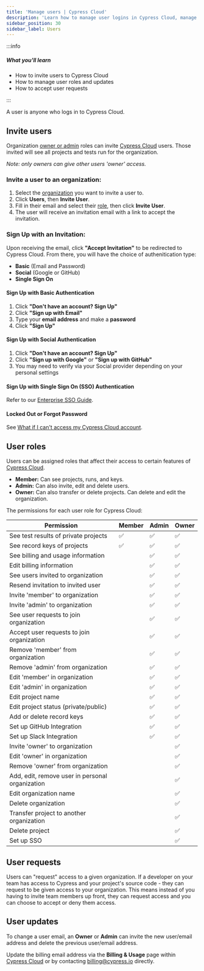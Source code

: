 ```yaml
---
title: 'Manage users | Cypress Cloud'
description: 'Learn how to manage user logins in Cypress Cloud, manage user roles, and accept user requests.'
sidebar_position: 30
sidebar_label: Users
---
```


:::info

##### <Icon name="question-circle" color="#4BBFD2" /> What you'll learn

- How to invite users to Cypress Cloud
- How to manage user roles and updates
- How to accept user requests

:::

A user is anyone who logs in to Cypress Cloud.

## Invite users

Organization [owner or admin](#User-roles) roles can invite
[Cypress Cloud](https://on.cypress.io/cloud) users. Those invited will see all
projects and tests run for the organization.

_Note: only owners can give other users 'owner' access._

### Invite a user to an organization:

1. Select the [organization](/cloud/account-management/organizations) you
   want to invite a user to.
2. Click **Users**, then **Invite User**.
3. Fill in their email and select their [role](#User-roles), then click **Invite
   User**.
4. The user will receive an invitation email with a link to accept the
   invitation.

<DocsImage
  src="/img/cloud/users/invite-user-dialog.jpg"
  alt="Invite User dialog"
/>

### Sign Up with an Invitation:

Upon receiving the email, click **"Accept Invitation"** to be redirected to
Cypress Cloud. From there, you will have the choice of authenitication type:

- **Basic** (Email and Password)
- **Social** (Google or GitHub)
- **Single Sign On**

#### **Sign Up with Basic Authentication**

1. Click **"Don't have an account? Sign Up"**
2. Click **"Sign up with Email"**
3. Type your **email address** and make a **password**
4. Click **"Sign Up"**

#### **Sign Up with Social Authentication**

1. Click **"Don't have an account? Sign Up"**
2. Click **"Sign up with Google"** or **"Sign up with GitHub"**
3. You may need to verify via your Social provider depending on your personal
   settings

#### **Sign Up with Single Sign On (SSO) Authentication**

Refer to our
[Enterprise SSO Guide](/cloud/account-management/enterprise-sso).

#### Locked Out or Forgot Password

See
[What if I can't access my Cypress Cloud account](/cloud/faq#What-if-I-cant-access-my-Cypress-Cloud-account).

## User roles

Users can be assigned roles that affect their access to certain features of
[Cypress Cloud](https://on.cypress.io/cloud).

- **Member:** Can see projects, runs, and keys.
- **Admin:** Can also invite, edit and delete users.
- **Owner:** Can also transfer or delete projects. Can delete and edit the
  organization.

The permissions for each user role for Cypress Cloud:

| Permission                                      | Member | Admin | Owner |
| ----------------------------------------------- | ------ | ----- | ----- |
| See test results of private projects            | ✅     | ✅    | ✅    |
| See record keys of projects                     | ✅     | ✅    | ✅    |
| See billing and usage information               |        | ✅    | ✅    |
| Edit billing information                        |        | ✅    | ✅    |
| See users invited to organization               |        | ✅    | ✅    |
| Resend invitation to invited user               |        | ✅    | ✅    |
| Invite 'member' to organization                 |        | ✅    | ✅    |
| Invite 'admin' to organization                  |        | ✅    | ✅    |
| See user requests to join organization          |        | ✅    | ✅    |
| Accept user requests to join organization       |        | ✅    | ✅    |
| Remove 'member' from organization               |        | ✅    | ✅    |
| Remove 'admin' from organization                |        | ✅    | ✅    |
| Edit 'member' in organization                   |        | ✅    | ✅    |
| Edit 'admin' in organization                    |        | ✅    | ✅    |
| Edit project name                               |        | ✅    | ✅    |
| Edit project status (private/public)            |        | ✅    | ✅    |
| Add or delete record keys                       |        | ✅    | ✅    |
| Set up GitHub Integration                       |        | ✅    | ✅    |
| Set up Slack Integration                        |        | ✅    | ✅    |
| Invite 'owner' to organization                  |        |       | ✅    |
| Edit 'owner' in organization                    |        |       | ✅    |
| Remove 'owner' from organization                |        |       | ✅    |
| Add, edit, remove user in personal organization |        |       | ✅    |
| Edit organization name                          |        |       | ✅    |
| Delete organization                             |        |       | ✅    |
| Transfer project to another organization        |        |       | ✅    |
| Delete project                                  |        |       | ✅    |
| Set up SSO                                      |        |       | ✅    |

## User requests

Users can "request" access to a given organization. If a developer on your team
has access to Cypress and your project's source code - they can request to be
given access to your organization. This means instead of you having to invite
team members up front, they can request access and you can choose to accept or
deny them access.

<DocsImage
  src="/img/cloud/users/request-access-to-organization.png"
  alt="Request access to project"
/>

## User updates

To change a user email, an **Owner** or **Admin** can invite the new user/email
address and delete the previous user/email address.

Update the billing email address via the **Billing & Usage** page within
[Cypress Cloud](https://on.cypress.io/cloud) or by contacting
[billing@cypress.io](mailto:billing@cypress.io) directly.
